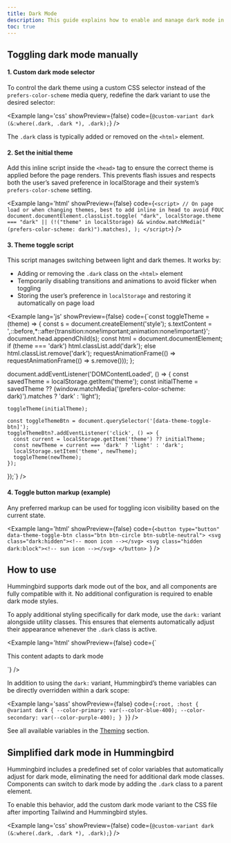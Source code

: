 ```yaml
---
title: Dark Mode
description: This guide explains how to enable and manage dark mode in a way consistent with Tailwind’s dark-mode documentation.
toc: true
---
```


## Toggling dark mode manually

#### 1. Custom dark mode selector

To control the dark theme using a custom CSS selector instead of the `prefers-color-scheme` media query, redefine the dark variant to use the desired selector:

<Example lang='css' showPreview={false}
  code={`@custom-variant dark (&:where(.dark, .dark *), .dark);`}
/>

The `.dark` class is typically added or removed on the `<html>` element.

#### 2. Set the initial theme

Add this inline script inside the `<head>` tag to ensure the correct theme is applied before the page renders. This prevents flash issues and respects both the user’s saved preference in localStorage and their system’s `prefers-color-scheme` setting.

<Example lang='html' showPreview={false}
  code={`<script>
    // On page load or when changing themes, best to add inline in head to avoid FOUC
    document.documentElement.classList.toggle(
      "dark",
      localStorage.theme === "dark" ||
        (!("theme" in localStorage) && window.matchMedia("(prefers-color-scheme: dark)").matches),
    );
  </script>`}
/>

#### 3. Theme toggle script

This script manages switching between light and dark themes. It works by:

- Adding or removing the `.dark` class on the `<html>` element
- Temporarily disabling transitions and animations to avoid flicker when toggling
- Storing the user’s preference in `localStorage` and restoring it automatically on page load

<Example lang='js' showPreview={false} 
  code={`const toggleTheme = (theme) => {
    const s = document.createElement('style');
    s.textContent = '*,*::before,*::after{transition:none!important;animation:none!important}';
    document.head.appendChild(s);
    const html = document.documentElement;
    if (theme === 'dark') html.classList.add('dark');
    else html.classList.remove('dark');
    requestAnimationFrame(() => requestAnimationFrame(() => s.remove()));
  };
  
  document.addEventListener('DOMContentLoaded', () => {
    const savedTheme = localStorage.getItem('theme');
    const initialTheme = savedTheme ?? (window.matchMedia('(prefers-color-scheme: dark)').matches ? 'dark' : 'light');
    
    toggleTheme(initialTheme);
    
    const toggleThemeBtn = document.querySelector('[data-theme-toggle-btn]');
    toggleThemeBtn?.addEventListener('click', () => {
      const current = localStorage.getItem('theme') ?? initialTheme;
      const newTheme = current === 'dark' ? 'light' : 'dark';
      localStorage.setItem('theme', newTheme);
      toggleTheme(newTheme);
    });
  });`}
/>


#### 4. Toggle button markup (example)

Any preferred markup can be used for toggling icon visibility based on the current state.

<Example lang='html' showPreview={false}
  code={`<button type="button" data-theme-toggle-btn class="btn btn-circle btn-subtle-neutral">
    <svg class="dark:hidden"><!-- moon icon --></svg>
    <svg class="hidden dark:block"><!-- sun icon --></svg>
  </button>
`}
/>

## How to use

Hummingbird supports dark mode out of the box, and all components are fully compatible with it. No additional configuration is required to enable dark mode styles.

To apply additional styling specifically for dark mode, use the `dark:` variant alongside utility classes. This ensures that elements automatically adjust their appearance whenever the `.dark` class is active.

<Example lang='html' showPreview={false}
  code={`<div class="bg-subtle text-primary dark:text-secondary">
    This content adapts to dark mode
  </div>`}
/>

In addition to using the `dark:` variant, Hummingbird’s theme variables can be directly overridden within a dark scope:

<Example lang='sass' showPreview={false}
  code={`:root, :host { 
    @variant dark {
      --color-primary: var(--color-blue-400);
      --color-secondary: var(--color-purple-400);
    }
  }`}
/>

See all available variables in the [Theming](/docs/customize/theming#hummingbird-theme-variables) section.

## Simplified dark mode in Hummingbird

Hummingbird includes a predefined set of color variables that automatically adjust for dark mode, eliminating the need for additional dark mode classes. Components can switch to dark mode by adding the `.dark` class to a parent element.

To enable this behavior, add the custom dark mode variant to the CSS file after importing Tailwind and Hummingbird styles.

<Example lang='css' showPreview={false}
  code={`@custom-variant dark (&:where(.dark, .dark *), .dark);`}
/>